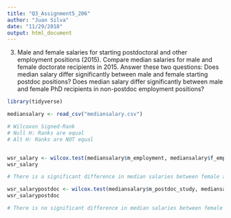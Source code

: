 ```yaml
---
title: "Q3_Assignment5_206"
author: "Juan Silva"
date: "11/29/2018"
output: html_document
---
```


3) Male and female salaries for starting postdoctoral and other employment positions (2015). Compare median salaries for male and female doctorate recipients in 2015. Answer these two questions: Does median salary differ significantly between male and female starting postdoc positions? Does median salary differ significantly between male and female PhD recipients in non-postdoc employment positions?

```r

library(tidyverse)

mediansalary <- read_csv("mediansalary.csv")

# Wilcoxon Signed-Rank
# Null H: Ranks are equal
# Alt H: Ranks are NOT equal


wsr_salary <- wilcox.test(mediansalary$m_employment, mediansalary$f_employment, paired = TRUE)
wsr_salary

# There is a significant difference in median salaries between female and male in other employments (V = 101, p-value = 0.002572)

wsr_salarypostdoc <- wilcox.test(mediansalary$m_postdoc_study, mediansalary$f_postdoc_study, paired = TRUE)
wsr_salarypostdoc

# There is no significant difference in median salaries between female and male in post doc positions (V = 19.5, p-value = 0.8884)

```


